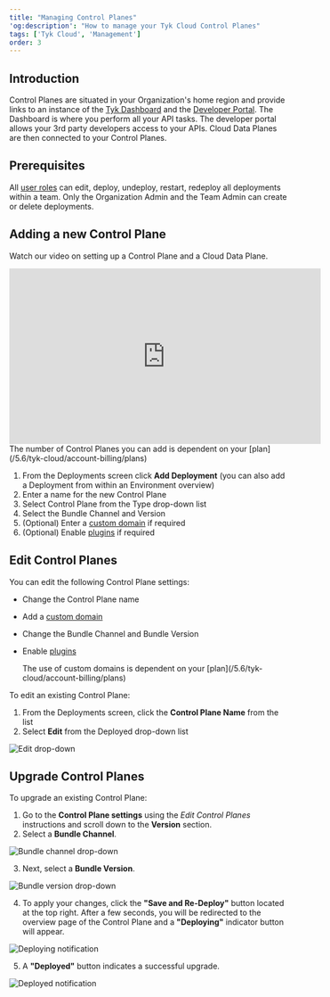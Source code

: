 ```yaml
---
title: "Managing Control Planes"
'og:description': "How to manage your Tyk Cloud Control Planes"
tags: ['Tyk Cloud', 'Management']
order: 3
---
```


## Introduction

Control Planes are situated in your Organization's home region and provide links to an instance of the [Tyk Dashboard](/5.6/tyk-dashboard) and the [Developer Portal](/5.6/tyk-developer-portal). The Dashboard is where you perform all your API tasks. The developer portal allows your 3rd party developers access to your APIs. Cloud Data Planes are then connected to your Control Planes.


## Prerequisites

All [user roles](/5.6/tyk-cloud/teams-&-users/user-roles) can edit, deploy, undeploy, restart, redeploy all deployments within a team. Only the Organization Admin and the Team Admin can create or delete deployments.

## Adding a new Control Plane

Watch our video on setting up a Control Plane and a Cloud Data Plane.

<iframe width="560" height="315" src="https://www.youtube.com/embed/JqXXEDplrr8" frameborder="0" allow="accelerometer; autoplay; clipboard-write; encrypted-media; gyroscope; picture-in-picture" allowfullscreen></iframe>


<Note>
The number of Control Planes you can add is dependent on your [plan](/5.6/tyk-cloud/account-billing/plans)
</Note>


1. From the Deployments screen click **Add Deployment** (you can also add a Deployment from within an Environment overview)
2. Enter a name for the new Control Plane
3. Select Control Plane from the Type drop-down list
4. Select the Bundle Channel and Version
5. (Optional) Enter a [custom domain](/5.6/tyk-cloud/using-custom-domains) if required
6. (Optional) Enable [plugins](/5.6/tyk-cloud/using-plugins) if required

## Edit Control Planes

You can edit the following Control Plane settings:
* Change the Control Plane name
* Add a [custom domain](/5.6/tyk-cloud/using-custom-domains)
* Change the Bundle Channel and Bundle Version
* Enable [plugins](/5.6/tyk-cloud/using-plugins)



    <Note>
    The use of custom domains is dependent on your [plan](/5.6/tyk-cloud/account-billing/plans)
    </Note>


To edit an existing Control Plane:

1. From the Deployments screen, click the **Control Plane Name** from the list
2. Select **Edit** from the Deployed drop-down list

<img src="/img/admin/cp-edit.png" alt="Edit drop-down" />

## Upgrade Control Planes

To upgrade an existing Control Plane:

1. Go to the **Control Plane settings** using the _Edit Control Planes_ instructions and scroll down to the **Version** section.
2. Select a **Bundle Channel**.

<img src="/img/admin/cp-edge-upgrade-channel.png" alt="Bundle channel drop-down" />

3. Next, select a **Bundle Version**.

<img src="/img/admin/cp-edge-upgrade-version.png" alt="Bundle version drop-down" />

4. To apply your changes, click the **"Save and Re-Deploy"** button located at the top right. After a few seconds, you will be redirected to the overview page of the Control Plane and a **"Deploying"** indicator button will appear. 

<img src="/img/admin/cp-edge-upgrade-deploying.png" alt="Deploying notification" />

5. A **"Deployed"** button indicates a successful upgrade.

<img src="/img/admin/cp-edge-upgrade-deployed.png" alt="Deployed notification" />